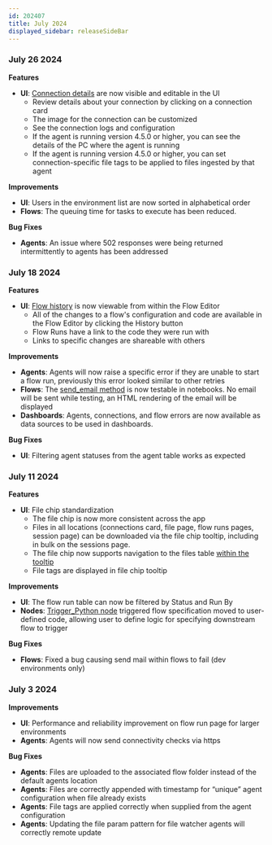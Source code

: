 ```yaml
---
id: 202407
title: July 2024
displayed_sidebar: releaseSideBar
---
```


### July 26 2024

**Features**
- **UI**: [Connection details](../app/agents/AgentMonitoring#monitoring-agent-connections) are now visible and editable in the UI
  - Review details about your connection by clicking on a connection card
  - The image for the connection can be customized
  - See the connection logs and configuration
  - If the agent is running version 4.5.0 or higher, you can see the details of the PC where the agent is running 
  - If the agent is running version 4.5.0 or higher, you can set connection-specific file tags to be applied to files ingested by that agent

**Improvements**
- **UI**: Users in the environment list are now sorted in alphabetical order
- **Flows**: The queuing time for tasks to execute has been reduced.

**Bug Fixes**
- **Agents**: An issue where 502 responses were being returned intermittently to agents has been addressed


### July 18 2024

**Features**
- **UI**: [Flow history](../app/flows/FlowEditor#historical-flow-versions) is now viewable from within the Flow Editor
  - All of the changes to a flow's configuration and code are available in the Flow Editor by clicking the History button 
  - Flow Runs have a link to the code they were run with
  - Links to specific changes are shareable with others

**Improvements**
- **Agents**: Agents will now raise a specific error if they are unable to start a flow run, previously this error looked similar to other retries
- **Flows**: The [send_email method](../sdk/GanymedeClass#method-send_email) is now testable in notebooks. No email will be sent while testing, an HTML rendering of the email will be displayed
- **Dashboards**: Agents, connections, and flow errors are now available as data sources to be used in dashboards.

**Bug Fixes**
- **UI**: Filtering agent statuses from the agent table works as expected


### July 11 2024

**Features**
- **UI**: File chip standardization
  - The file chip is now more consistent across the app
  - Files in all locations (connections card, file page, flow runs pages, session page) can be downloaded via the file chip tooltip, including in bulk on the sessions page.
  - The file chip now supports navigation to the files table [within the tooltip](../app/flows/FlowRuns)
  - File tags are displayed in file chip tooltip

**Improvements**
- **UI**: The flow run table can now be filtered by Status and Run By
- **Nodes**: [Trigger_Python node](../nodes/Analysis/Trigger_Python) triggered flow specification moved to user-defined code, allowing user to define logic for specifying downstream flow to trigger


**Bug Fixes**
- **Flows**: Fixed a bug causing send mail within flows to fail (dev environments only)

### July 3 2024

**Improvements**
- **UI**: Performance and reliability improvement on flow run page for larger environments 
- **Agents**: Agents will now send connectivity checks via https

**Bug Fixes**
- **Agents**: Files are uploaded to the associated flow folder instead of the default agents location
- **Agents**: Files are correctly appended with timestamp for “unique” agent configuration when file already exists
- **Agents**: File tags are applied correctly when supplied from the agent configuration
- **Agents**: Updating the file param pattern for file watcher agents will correctly remote update
